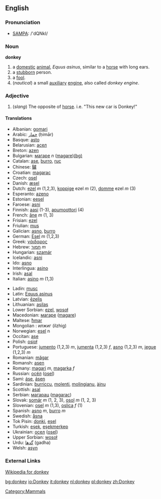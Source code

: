 ==English==
[[Category:Mammals]]

=== Pronunciation ===
*[[w:SAMPA|SAMPA]]: /'dQNkI/

=== Noun ===
'''donkey'''

# a [[domestic]] [[animal]], ''Equus asinus'', similar to a [[horse]] with long ears.
# a [[stubborn]] person.
# a [[fool]].
# (''nautical'') a small [[auxiliary]] [[engine]], also called ''donkey engine''.

===Adjective===
# (''slang'') The opposite of [[horse]]. i.e. "This new car is Donkey!"
==== Translations ====
{{top}}
*Albanian: [[gomari]]
*Arabic: [[حمار]] (ḥimār)
*Basque: [[asto]]
*Belarusian: [[асел]]
*Breton: [[azen]]
*Bulgarian: [[магаре]] ''n'' ([[magare]])[[:bg:магаре|(bg)]]
*Catalan: [[ase]], [[burro]], [[ruc]]
*Chinese: [[驢]]
*Croatian: [[magarac]]
*Czech: [[osel]]
*Danish: [[æsel]]
*Dutch: [[ezel]] ''m'' (1,2,3), [[koppige]] ezel ''m'' (2), [[domme]] ezel ''m'' (3)
*Esperanto: [[azeno]]
*Estonian: [[eesel]]
*Faroese: [[asni]]
*Finnish: [[aasi]] (1-3), [[apumoottori]] (4)
*French: [[âne]] ''m'' (1, 3)
*Frisian: [[ezel]]
*Friulian: [[mus]]
*Galician: [[asno]], [[burro]]
*German: [[Esel]] ''m'' (1,2,3)
*Greek: [[γάιδαρος]]
*Hebrew: [[חמור]] ''m''
*Hungarian: [[szamár]]
*Icelandic: [[asni]]
*Ido: [[asno]]
*Interlingua: [[asino]]
*Irish: [[asal]]
*Italian: [[asino]] ''m'' (1,3)
{{mid}}
<!--languages from J to Z go here-->
*Ladin: [[musc]]
*Latin: [[Equus asinus]]
*Latvian: [[ēzelis]]
*Lithuanian: [[asilas]]
*Lower Sorbian: [[ezel]], [[wosoł]]
*Macedonian: [[магаре]] ([[magare]])
*Maltese: [[ħmar]]
*Mongolian : илжиг (ilzhig)
*Norwegian: [[esel]] n
*Occitan: [[ase]]
*Polish: [[osioł]]
*Portuguese: [[jumento]] (1,2,3) ''m'', [[jumenta]] (1,2,3) ''f'', [[asno]] (1,2,3) ''m'', [[jegue]] (1,2,3) ''m''
*Romanian: [[măgar]]
*Romansh: [[asen]]
*Romany: [[magari]] ''m'', [[magarka]] ''f''
*Russian: [[осёл]] ([[osel]]) '' ''
*Sami: [[áse]], [[ásen]]
*Sardinian: [[burriccu]], [[molenti]], [[molingianu]], [[àinu]]
*Scottish: [[asal]]
*Serbian: [[магарац]] ([[magarac]])
*Slovak: [[somár]] ''m'' (1, 2, 3), [[osol]] ''m'' (1, 2, 3)
*Slovenian: [[osel]] ''m'' (1,3), [[oslica]] ''f'' (1)
*Spanish: [[asno]] ''m'', [[burro]] ''m''
*Swedish: [[åsna]]
*Tok Pisin: [[donki]], [[esel]]
*Turkish: [[eşek]], [[eşekmerkep]]
*Ukrainian: [[осел]] ([[osel]])
*Upper Sorbian: [[wosoł]]
*Urdu: [[گدها]] (gadha)
*Welsh: [[asyn]]
{{bottom}}

===External Links===
[[w:donkey|Wikipedia for donkey]]

[[bg:donkey]]
[[io:Donkey]]
[[it:donkey]]
[[nl:donkey]]
[[pl:donkey]]
[[zh:Donkey]]